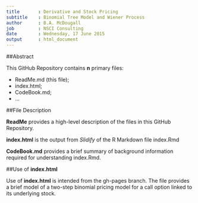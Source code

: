 ```yaml
---
title       : Derivative and Stock Pricing
subtitle    : Binomial Tree Model and Wiener Process
author      : B.A. McDougall
job         : NSCI Consulting
date        : Wednesday, 17 June 2015
output      : html_document
---
```


##Abstract

This GitHub Repository contains **n** primary files:

- ReadMe.md (this file);
- index.html;
- CodeBook.md;
- $\ldots$


##File Description

**ReadMe** provides a high-level description of the files in this GitHub Repository.

**index.html** is the output from *Slidify* of the R Markdown file index.Rmd

**CodeBook.md** provides a brief summary of background information required for understanding index.Rmd.

##Use of **index.html**

Use of **index.html** is intended from the gh-pages branch.  The file provides a brief model of a two-step binomial pricing model for a call option linked to its underlying stock.